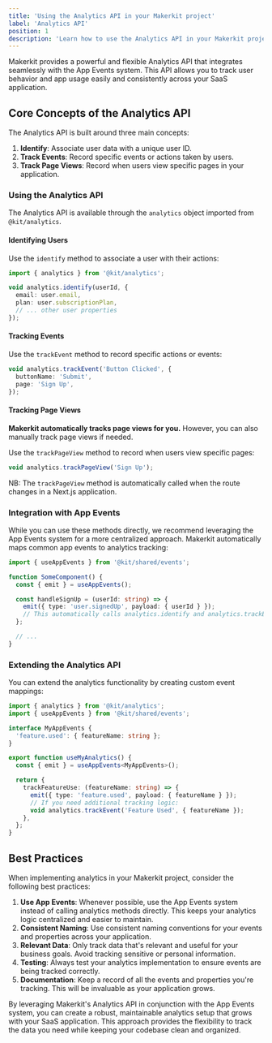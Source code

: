 ```yaml
---
title: 'Using the Analytics API in your Makerkit project'
label: 'Analytics API'
position: 1
description: 'Learn how to use the Analytics API in your Makerkit project to track user behavior and app usage.'
---
```


Makerkit provides a powerful and flexible Analytics API that integrates seamlessly with the App Events system. This API allows you to track user behavior and app usage easily and consistently across your SaaS application.

## Core Concepts of the Analytics API

The Analytics API is built around three main concepts:

1. **Identify**: Associate user data with a unique user ID.
2. **Track Events**: Record specific events or actions taken by users.
3. **Track Page Views**: Record when users view specific pages in your application.

### Using the Analytics API

The Analytics API is available through the `analytics` object imported from `@kit/analytics`.

#### Identifying Users

Use the `identify` method to associate a user with their actions:

```typescript
import { analytics } from '@kit/analytics';

void analytics.identify(userId, {
  email: user.email,
  plan: user.subscriptionPlan,
  // ... other user properties
});
```

#### Tracking Events

Use the `trackEvent` method to record specific actions or events:

```typescript
void analytics.trackEvent('Button Clicked', {
  buttonName: 'Submit',
  page: 'Sign Up',
});
```

#### Tracking Page Views

**Makerkit automatically tracks page views for you.** However, you can also manually track page views if needed.

Use the `trackPageView` method to record when users view specific pages:

```typescript
void analytics.trackPageView('Sign Up');
```

NB: The `trackPageView` method is automatically called when the route changes in a Next.js application.

### Integration with App Events

While you can use these methods directly, we recommend leveraging the App Events system for a more centralized approach. Makerkit automatically maps common app events to analytics tracking:

```typescript
import { useAppEvents } from '@kit/shared/events';

function SomeComponent() {
  const { emit } = useAppEvents();

  const handleSignUp = (userId: string) => {
    emit({ type: 'user.signedUp', payload: { userId } });
    // This automatically calls analytics.identify and analytics.trackEvent
  };

  // ...
}
```

### Extending the Analytics API

You can extend the analytics functionality by creating custom event mappings:

```typescript
import { analytics } from '@kit/analytics';
import { useAppEvents } from '@kit/shared/events';

interface MyAppEvents {
  'feature.used': { featureName: string };
}

export function useMyAnalytics() {
  const { emit } = useAppEvents<MyAppEvents>();

  return {
    trackFeatureUse: (featureName: string) => {
      emit({ type: 'feature.used', payload: { featureName } });
      // If you need additional tracking logic:
      void analytics.trackEvent('Feature Used', { featureName });
    },
  };
}
```

## Best Practices

When implementing analytics in your Makerkit project, consider the following best practices:

1. **Use App Events**: Whenever possible, use the App Events system instead of calling analytics methods directly. This keeps your analytics logic centralized and easier to maintain.
2. **Consistent Naming**: Use consistent naming conventions for your events and properties across your application.
3. **Relevant Data**: Only track data that's relevant and useful for your business goals. Avoid tracking sensitive or personal information.
4. **Testing**: Always test your analytics implementation to ensure events are being tracked correctly.
5. **Documentation**: Keep a record of all the events and properties you're tracking. This will be invaluable as your application grows.

By leveraging Makerkit's Analytics API in conjunction with the App Events system, you can create a robust, maintainable analytics setup that grows with your SaaS application. This approach provides the flexibility to track the data you need while keeping your codebase clean and organized.